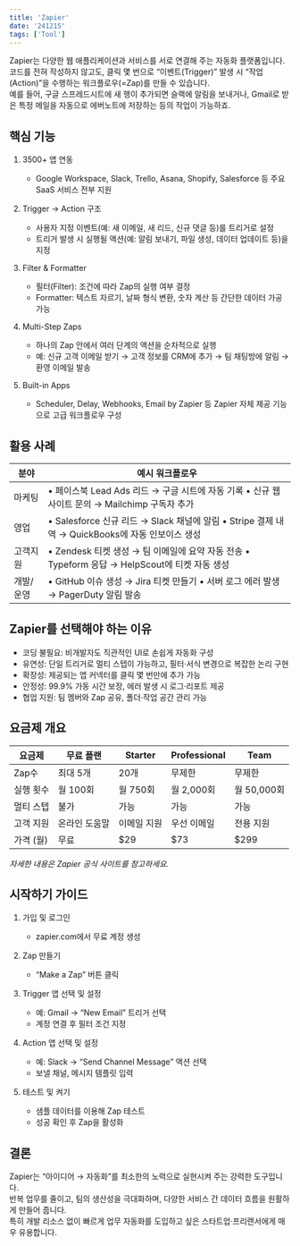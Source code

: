 ```yaml
---
title: 'Zapier'
date: '241215'
tags: ['Tool']
---
```


Zapier는 다양한 웹 애플리케이션과 서비스를 서로 연결해 주는 자동화 플랫폼입니다.  
코드를 전혀 작성하지 않고도, 클릭 몇 번으로 “이벤트(Trigger)” 발생 시 “작업(Action)”을 수행하는 워크플로우(=Zap)를 만들 수 있습니다.  
예를 들어, 구글 스프레드시트에 새 행이 추가되면 슬랙에 알림을 보내거나, Gmail로 받은 특정 메일을 자동으로 에버노트에 저장하는 등의 작업이 가능하죠.

## 핵심 기능

1. 3500+ 앱 연동

   - Google Workspace, Slack, Trello, Asana, Shopify, Salesforce 등 주요 SaaS 서비스 전부 지원

2. Trigger → Action 구조

   - 사용자 지정 이벤트(예: 새 이메일, 새 리드, 신규 댓글 등)를 트리거로 설정
   - 트리거 발생 시 실행될 액션(예: 알림 보내기, 파일 생성, 데이터 업데이트 등)을 지정

3. Filter & Formatter

   - 필터(Filter): 조건에 따라 Zap의 실행 여부 결정
   - Formatter: 텍스트 자르기, 날짜 형식 변환, 숫자 계산 등 간단한 데이터 가공 가능

4. Multi-Step Zaps

   - 하나의 Zap 안에서 여러 단계의 액션을 순차적으로 실행
   - 예: 신규 고객 이메일 받기 → 고객 정보를 CRM에 추가 → 팀 채팅방에 알림 → 환영 이메일 발송

5. Built-in Apps

   - Scheduler, Delay, Webhooks, Email by Zapier 등 Zapier 자체 제공 기능으로 고급 워크플로우 구성

## 활용 사례

| 분야      | 예시 워크플로우                                                                                 |
| --------- | ----------------------------------------------------------------------------------------------- |
| 마케팅    | • 페이스북 Lead Ads 리드 → 구글 시트에 자동 기록 • 신규 웹사이트 문의 → Mailchimp 구독자 추가   |
| 영업      | • Salesforce 신규 리드 → Slack 채널에 알림 • Stripe 결제 내역 → QuickBooks에 자동 인보이스 생성 |
| 고객지원  | • Zendesk 티켓 생성 → 팀 이메일에 요약 자동 전송 • Typeform 응답 → HelpScout에 티켓 자동 생성   |
| 개발/운영 | • GitHub 이슈 생성 → Jira 티켓 만들기 • 서버 로그 에러 발생 → PagerDuty 알림 발송               |

## Zapier를 선택해야 하는 이유

- 코딩 불필요: 비개발자도 직관적인 UI로 손쉽게 자동화 구성
- 유연성: 단일 트리거로 멀티 스텝이 가능하고, 필터·서식 변경으로 복잡한 논리 구현
- 확장성: 제공되는 앱 커넥터를 클릭 몇 번만에 추가 가능
- 안정성: 99.9% 가동 시간 보장, 에러 발생 시 로그·리포트 제공
- 협업 지원: 팀 멤버와 Zap 공유, 폴더·작업 공간 관리 가능

## 요금제 개요

| 요금제    | 무료 플랜     | Starter     | Professional | Team        |
| --------- | ------------- | ----------- | ------------ | ----------- |
| Zap수     | 최대 5개      | 20개        | 무제한       | 무제한      |
| 실행 횟수 | 월 100회      | 월 750회    | 월 2,000회   | 월 50,000회 |
| 멀티 스텝 | 불가          | 가능        | 가능         | 가능        |
| 고객 지원 | 온라인 도움말 | 이메일 지원 | 우선 이메일  | 전용 지원   |
| 가격 (월) | 무료          | \$29        | \$73         | \$299       |

_자세한 내용은 Zapier 공식 사이트를 참고하세요._

## 시작하기 가이드

1. 가입 및 로그인

   - zapier.com에서 무료 계정 생성

2. Zap 만들기

   - “Make a Zap” 버튼 클릭

3. Trigger 앱 선택 및 설정

   - 예: Gmail → “New Email” 트리거 선택
   - 계정 연결 후 필터 조건 지정

4. Action 앱 선택 및 설정

   - 예: Slack → “Send Channel Message” 액션 선택
   - 보낼 채널, 메시지 템플릿 입력

5. 테스트 및 켜기

   - 샘플 데이터를 이용해 Zap 테스트
   - 성공 확인 후 Zap을 활성화

## 결론

Zapier는 “아이디어 → 자동화”를 최소한의 노력으로 실현시켜 주는 강력한 도구입니다.  
반복 업무를 줄이고, 팀의 생산성을 극대화하며, 다양한 서비스 간 데이터 흐름을 원활하게 만들어 줍니다.  
특히 개발 리소스 없이 빠르게 업무 자동화를 도입하고 싶은 스타트업·프리랜서에게 매우 유용합니다.
